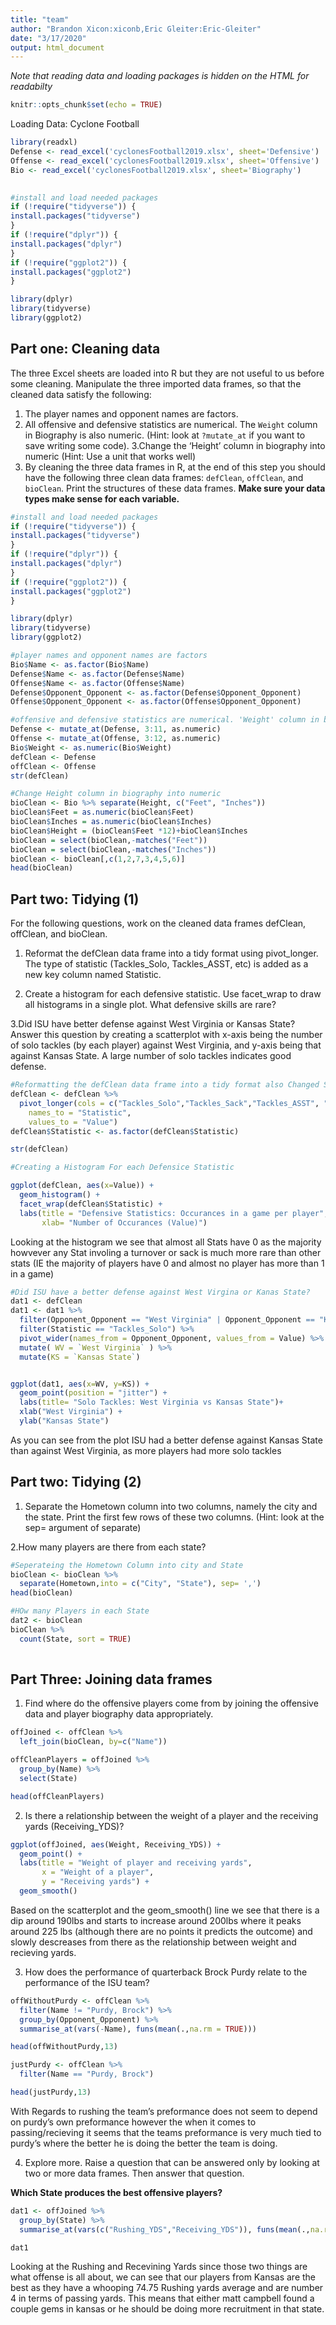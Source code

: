 ```yaml
---
title: "team"
author: "Brandon Xicon:xiconb,Eric Gleiter:Eric-Gleiter"
date: "3/17/2020"
output: html_document
---
```

*Note that reading data and loading packages is hidden on the HTML for readabilty*
```r
knitr::opts_chunk$set(echo = TRUE)
```


Loading Data: Cyclone Football 
```r
library(readxl)
Defense <- read_excel('cyclonesFootball2019.xlsx', sheet='Defensive')
Offense <- read_excel('cyclonesFootball2019.xlsx', sheet='Offensive')
Bio <- read_excel('cyclonesFootball2019.xlsx', sheet='Biography')
 
```

```r
#install and load needed packages
if (!require("tidyverse")) {
install.packages("tidyverse")
}
if (!require("dplyr")) {
install.packages("dplyr")
}
if (!require("ggplot2")) {
install.packages("ggplot2")
}

library(dplyr)
library(tidyverse)
library(ggplot2)

```



## Part one: Cleaning data
The three Excel sheets are loaded into R but they are not useful to us before some cleaning. Manipulate the three imported data frames, so that the cleaned data satisfy the following:

1. The player names and opponent names are factors.
2. All offensive and defensive statistics are numerical. The `Weight` column in Biography is also numeric. (Hint: look at `?mutate_at` if you want to save writing some code). 
3.Change the 'Height' column in biography into numeric (Hint: Use a unit that works well)
4. By cleaning the three data frames in R, at the end of this step you should have the following three clean data frames: `defClean`, `offClean`, and `bioClean`. Print the structures of these data frames. **Make sure your data types make sense for each variable.**
```r
#install and load needed packages
if (!require("tidyverse")) {
install.packages("tidyverse")
}
if (!require("dplyr")) {
install.packages("dplyr")
}
if (!require("ggplot2")) {
install.packages("ggplot2")
}

library(dplyr)
library(tidyverse)
library(ggplot2)

```


```r
#player names and opponent names are factors
Bio$Name <- as.factor(Bio$Name)
Defense$Name <- as.factor(Defense$Name)
Offense$Name <- as.factor(Offense$Name)
Defense$Opponent_Opponent <- as.factor(Defense$Opponent_Opponent)
Offense$Opponent_Opponent <- as.factor(Offense$Opponent_Opponent)

```


```r

#offensive and defensive statistics are numerical. 'Weight' column in biography is also numeric.
Defense <- mutate_at(Defense, 3:11, as.numeric)
Offense <- mutate_at(Offense, 3:12, as.numeric)
Bio$Weight <- as.numeric(Bio$Weight)
defClean <- Defense
offClean <- Offense
str(defClean)
```

```r
#Change Height column in biography into numeric
bioClean <- Bio %>% separate(Height, c("Feet", "Inches"))
bioClean$Feet = as.numeric(bioClean$Feet)
bioClean$Inches = as.numeric(bioClean$Inches)
bioClean$Height = (bioClean$Feet *12)+bioClean$Inches
bioClean = select(bioClean,-matches("Feet"))
bioClean = select(bioClean,-matches("Inches"))
bioClean <- bioClean[,c(1,2,7,3,4,5,6)] 
head(bioClean)
```

## Part two: Tidying (1)
For the following questions, work on the cleaned data frames defClean, offClean, and bioClean.

1. Reformat the defClean data frame into a tidy format using pivot_longer. The type of statistic (Tackles_Solo, Tackles_ASST, etc) is added as a new key column named Statistic.

2. Create a histogram for each defensive statistic. Use facet_wrap to draw all histograms in a single plot. What defensive skills are rare?

3.Did ISU have better defense against West Virginia or Kansas State? Answer this question by creating a scatterplot with x-axis being the number of solo tackles (by each player) against West Virginia, and y-axis being that against Kansas State. A large number of solo tackles indicates good defense.
```r
#Reformatting the defClean data frame into a tidy format also Changed Statistic to a factor for ease of use in the future
defClean <- defClean %>% 
  pivot_longer(cols = c("Tackles_Solo","Tackles_Sack","Tackles_ASST", "Tackles_TFL","Turnover_FF", "Turnover_FR","Turnover_INT", "Pass_QBH","Pass_PB" ),
    names_to = "Statistic",
    values_to = "Value") 
defClean$Statistic <- as.factor(defClean$Statistic)

str(defClean)

```

```r
#Creating a Histogram For each Defensice Statistic

ggplot(defClean, aes(x=Value)) +
  geom_histogram() +
  facet_wrap(defClean$Statistic) + 
  labs(title = "Defensive Statistics: Occurances in a game per player", 
       xlab= "Number of Occurances (Value)")
```

Looking at the histogram we see that almost all Stats have 0 as the majority howvever any Stat involing a turnover or sack is much more rare than other stats (IE the majority of players have 0 and almost no player has more than 1 in a game)

```r
#Did ISU have a better defense against West Virgina or Kanas State?
dat1 <- defClean
dat1 <- dat1 %>% 
  filter(Opponent_Opponent == "West Virginia" | Opponent_Opponent == "Kansas State") %>%
  filter(Statistic == "Tackles_Solo") %>%
  pivot_wider(names_from = Opponent_Opponent, values_from = Value) %>%
  mutate( WV = `West Virginia` ) %>%
  mutate(KS = `Kansas State`)


ggplot(dat1, aes(x=WV, y=KS)) + 
  geom_point(position = "jitter") + 
  labs(title= "Solo Tackles: West Virginia vs Kansas State")+ 
  xlab("West Virginia") + 
  ylab("Kansas State")

```

As you can see from the plot ISU had a better defense against Kansas State than against West Virginia, as more players had more solo tackles

## Part two: Tidying (2)
1. Separate the Hometown column into two columns, namely the city and the state. Print the first few rows of these two columns. (Hint: look at the sep= argument of separate)

2.How many players are there from each state?

```r
#Seperateing the Hometown Column into city and State
bioClean <- bioClean %>%
  separate(Hometown,into = c("City", "State"), sep= ',')
head(bioClean)
```

```r
#HOw many Players in each State
dat2 <- bioClean
bioClean %>% 
  count(State, sort = TRUE)
  
```

## Part Three: Joining data frames
1. Find where do the offensive players come from by joining the offensive data and player biography data appropriately.
```r
offJoined <- offClean %>%
  left_join(bioClean, by=c("Name"))

offCleanPlayers = offJoined %>%
  group_by(Name) %>%
  select(State)

head(offCleanPlayers)
```
2. Is there a relationship between the weight of a player and the receiving yards (Receiving_YDS)?
```r
ggplot(offJoined, aes(Weight, Receiving_YDS)) +
  geom_point() +
  labs(title = "Weight of player and receiving yards",
       x = "Weight of a player",
       y = "Receiving yards") +
  geom_smooth()
```
Based on the scatterplot and the geom_smooth() line we see that there is a dip around 190lbs and starts to increase around 200lbs where it peaks around 225 lbs (although there are no points it predicts the outcome) and slowly descreases from there as the relationship between weight and recieving yards.  

3. How does the performance of quarterback Brock Purdy relate to the performance of the ISU team?
```r
offWithoutPurdy <- offClean %>%
  filter(Name != "Purdy, Brock") %>%
  group_by(Opponent_Opponent) %>%
  summarise_at(vars(-Name), funs(mean(.,na.rm = TRUE)))

head(offWithoutPurdy,13)

justPurdy <- offClean %>%
  filter(Name == "Purdy, Brock")

head(justPurdy,13)
```
With Regards to rushing the team's preformance does not seem to depend on purdy's own preformance however the when it comes to passing/recieving it seems that the teams preformance is very much tied to purdy's where the better he is doing the better the team is doing.


4. Explore more. Raise a question that can be answered only by looking at two or more data frames. Then answer that question.
 
  **Which State produces the best offensive players?**
```r
dat1 <- offJoined %>%
  group_by(State) %>%
  summarise_at(vars(c("Rushing_YDS","Receiving_YDS")), funs(mean(.,na.rm = TRUE)))

dat1
```
Looking at the Rushing and Recevining Yards since those two things are what offense is all about, we can see that our players from Kansas are the best as they have a whooping 74.75 Rushing yards average and are number 4 in terms of passing yards. This means that either matt campbell found a couple gems in kansas or he should be doing more recruitment in that state.